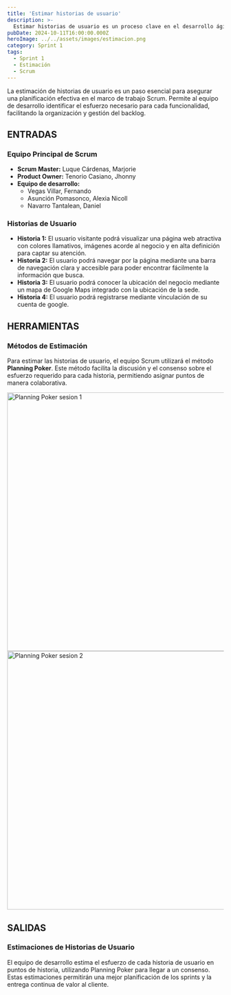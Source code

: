```yaml
---
title: 'Estimar historias de usuario'
description: >-
  Estimar historias de usuario es un proceso clave en el desarrollo ágil para asignar un valor relativo a la complejidad y esfuerzo requerido para completar cada historia.
pubDate: 2024-10-11T16:00:00.000Z
heroImage: ../../assets/images/estimacion.png
category: Sprint 1
tags:
  - Sprint 1
  - Estimación
  - Scrum
---
```


La estimación de historias de usuario es un paso esencial para asegurar una planificación efectiva en el marco de trabajo Scrum. Permite al equipo de desarrollo identificar el esfuerzo necesario para cada funcionalidad, facilitando la organización y gestión del backlog.

## ENTRADAS

### Equipo Principal de Scrum

- **Scrum Master:** Luque Cárdenas, Marjorie
- **Product Owner:** Tenorio Casiano, Jhonny
- **Equipo de desarrollo:**
  <ul style={{ listStyleType: 'circle', paddingLeft: '20px' }}>
  	<li>Vegas Villar, Fernando</li>
  	<li>Asunción Pomasonco, Alexia Nicoll</li>
  	<li>Navarro Tantalean, Daniel</li>
  </ul>

### Historias de Usuario

- **Historia 1:** El usuario visitante podrá visualizar una página web atractiva con colores llamativos, imágenes acorde al negocio y en alta definición para captar su atención.
- **Historia 2:** El usuario podrá navegar por la página mediante una barra de navegación clara y accesible para poder encontrar fácilmente la información que busca.
- **Historia 3:** El usuario podrá conocer la ubicación del negocio mediante un mapa de Google Maps integrado con la ubicación de la sede.
- **Historia 4:** El usuario podrá registrarse mediante vinculación de su cuenta de google.

## HERRAMIENTAS

### Métodos de Estimación

Para estimar las historias de usuario, el equipo Scrum utilizará el método **Planning Poker**. Este método facilita la discusión y el consenso sobre el esfuerzo requerido para cada historia, permitiendo asignar puntos de manera colaborativa.

<div
	style={{
		display: 'flex',
		justifyContent: 'center',
		flexDirection: 'column',
		alignItems: 'center'
	}}
>
	<img src='/images/planning_poker.jpeg' alt='Planning Poker sesion 1' width='600' />
	<img src='/images/planning_poker2.jpeg' alt='Planning Poker sesion 2' width='600' />
</div>

## SALIDAS

### Estimaciones de Historias de Usuario

El equipo de desarrollo estima el esfuerzo de cada historia de usuario en puntos de historia, utilizando Planning Poker para llegar a un consenso. Estas estimaciones permitirán una mejor planificación de los sprints y la entrega continua de valor al cliente.
